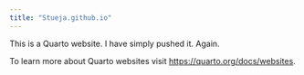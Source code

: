 ```yaml
---
title: "Stueja.github.io"
---
```


This is a Quarto website. I have simply pushed it. Again.

To learn more about Quarto websites visit <https://quarto.org/docs/websites>.

